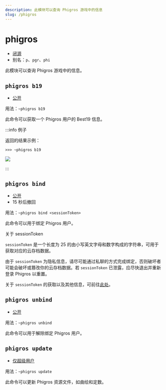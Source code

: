 ```yaml
---
description: 此模块可以查询 Phigros 游戏中的信息
slug: /phigros
---
```


# phigros

-   [闭源](help/faq#为什么有些模块没有开源)
-   别名：`p`、`pgr`、`phi`

此模块可以查询 Phigros 游戏中的信息。

## `phigros b19`

-   [公开](permissions)

用法：`~phigros b19`

此命令可以获取一个 Phigros 用户的 Best19 信息。

:::info 例子

返回的结果示例：

```
>>> ~phigros b19
```

![](https://z1.ax1x.com/2023/11/18/piNuwp6.png)

:::

## `phigros bind`

-   [公开](permissions)
-   15 秒后撤回

用法：`~phigros bind <sessionToken>`

此命令可以用于绑定 Phigros 用户。

关于 sessionToken

`sessionToken` 是一个长度为 25 的由小写英文字母和数字构成的字符串，可用于获取对应的云存档数据。

由于 `sessionToken` 为隐私信息，请尽可能通过私聊的方式完成绑定，否则破坏者可能会破坏或篡改你的云存档数据。若 `sessionToken` 已泄露，应尽快退出并重新登录 Phigros 以重置。

关于 `sessionToken` 的获取以及其他信息，可前往[此处](https://mivik.gitee.io/pgr-bot-help/index.html#安卓)。

## `phigros unbind`

-   [公开](permissions)

用法：`~phigros unbind`

此命令可以用于解除绑定 Phigros 用户。

## `phigros update`

-   [仅超级用户](permissions)

用法：`~phigros update`

此命令可以更新 Phigros 资源文件，如曲绘和定数。
